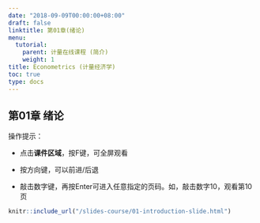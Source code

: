 ```yaml
---
date: "2018-09-09T00:00:00+08:00"
draft: false
linktitle: 第01章(绪论)
menu:
  tutorial:
    parent: 计量在线课程 (简介)
    weight: 1
title: Econometrics (计量经济学)
toc: true
type: docs
---
```


## 第01章 绪论

操作提示：

- 点击**课件区域**，按F键，可全屏观看

- 按方向键，可以前进/后退

- 敲击数字键，再按Enter可进入任意指定的页码。如，敲击数字10，观看第10页

```r
knitr::include_url("/slides-course/01-introduction-slide.html")
```

